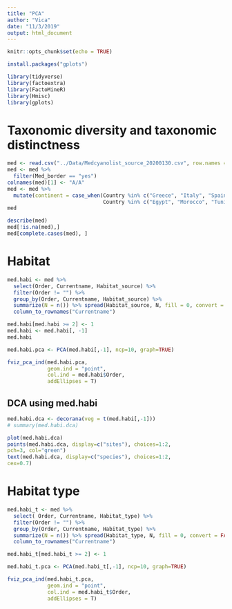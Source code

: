 ```yaml
---
title: "PCA"
author: "Vica"
date: "11/3/2019"
output: html_document
---
```


```r
knitr::opts_chunk$set(echo = TRUE)
```


```r
install.packages("gplots")
```


```r
library(tidyverse)
library(factoextra)
library(FactoMineR)
library(Hmisc)
library(gplots)
```

# Taxonomic diversity and taxonomic distinctness 

```r
med <- read.csv("../Data/Medcyanolist_source_20200130.csv", row.names = NULL)
med <- med %>% 
  filter(Med_border == "yes")
colnames(med)[1] <- "A/A"
med <- med %>% 
  mutate(continent = case_when(Country %in% c("Greece", "Italy", "Spain", "France", "Albania", "Montenegro", "Slovenia", "Portugal", "Bulgaria", "Croatia") ~ "Europe",
                               Country %in% c("Egypt", "Morocco", "Tunisia", "Libya", "Algeria", "Israel","Lebanon") ~ "Africa",Country == "Turkey" ~ "Asia"))
med
```



```r

describe(med)
med[!is.na(med),]
med[complete.cases(med), ]

```

# Habitat

```r
med.habi <- med %>% 
  select(Order, Currentname, Habitat_source) %>% 
  filter(Order != "") %>% 
  group_by(Order, Currentname, Habitat_source) %>% 
  summarize(N = n()) %>% spread(Habitat_source, N, fill = 0, convert = FALSE, sep = NULL) %>%
  column_to_rownames("Currentname")

med.habi[med.habi >= 2] <- 1
med.habi <- med.habi[, -1]
med.habi
```


```r
med.habi.pca <- PCA(med.habi[,-1], ncp=10, graph=TRUE)
```

```r
fviz_pca_ind(med.habi.pca,
             geom.ind = "point",
             col.ind = med.habi$Order,
             addEllipses = T)
```

## DCA using med.habi

```r
med.habi.dca <- decorana(veg = t(med.habi[,-1]))
# summary(med.habi.dca)

plot(med.habi.dca)
points(med.habi.dca, display=c("sites"), choices=1:2,
pch=3, col="green")
text(med.habi.dca, display=c("species"), choices=1:2,
cex=0.7)
```

# Habitat type
```r
med.habi_t <- med %>% 
  select( Order, Currentname, Habitat_type) %>% 
  filter(Order != "") %>% 
  group_by(Order, Currentname, Habitat_type) %>% 
  summarize(N = n()) %>% spread(Habitat_type, N, fill = 0, convert = FALSE, sep = NULL) %>%
  column_to_rownames("Currentname")

med.habi_t[med.habi_t >= 2] <- 1
```


```r
med.habi_t.pca <- PCA(med.habi_t[,-1], ncp=10, graph=TRUE)
```

```r
fviz_pca_ind(med.habi_t.pca,
             geom.ind = "point",
             col.ind = med.habi_t$Order,
             addEllipses = T)
```